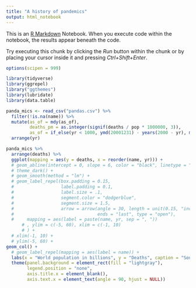 ```yaml
---
title: "A history of pandemics"
output: html_notebook
---
```


This is an [R Markdown](http://rmarkdown.rstudio.com) Notebook. When you execute code within the notebook, the results appear beneath the code. 

Try executing this chunk by clicking the *Run* button within the chunk or by placing your cursor inside it and pressing *Ctrl+Shift+Enter*. 

```r
options(scipen = 999)

library(tidyverse)
library(ggrepel)
library("ggthemes")
library(lubridate)
library(data.table)
```


```r
panda_mics <- read_csv("pandas.csv") %>% 
  filter(!is.na(name)) %>% 
  mutate(as_of = mdy(as_of),
         deaths_pm = as.integer(signif(deaths / pop * 1000000, 3)),
         as_of = if_else(yr < 1000, ymd(20001231) - years(2000 - yr), mdy(as_of))) %>% 
  arrange(yr)
```

```r
panda_mics %>% 
  arrange(deaths) %>%
  ggplot(mapping = aes(y = deaths, x = reorder(name, yr))) +
  # geom_abline(intercept = 0, slope = 6, color = "black", linetype = "dashed") +
  # theme_dark() +
  # geom_smooth(method = "lm") +
  # geom_label_repel(box.padding = 0.15,
  #                  label.padding = 0.1,
  #                  label.size = .1,
  #                  segment.color = "dodgerblue",
  #                  segment.size = 1.5,
  #                  arrow = arrow(angle = 30, length = unit(0.15, "inches"),
  #                                ends = "last", type = "open"),
  #     mapping = aes(label = paste(name, yr, sep = ", "))
      # , ylim = c(-5, 60), xlim = c(-1, 10)
      # ) +
  # xlim(-1, 10) +
  # ylim(-5, 60) +
geom_col() +
  # geom_label_repel(mapping = aes(label = name)) +
  labs(x = "World population in billions", y = "Deaths", caption = "Source: census.gov estimates and wapo.st/deadliest-pandemics", title = "") +
  theme(panel.background = element_rect(fill = "lightgray"),
        legend.position = "none",
        axis.title.x = element_blank(),
        axis.text.x = element_text(angle = 90, hjust = NULL))
```

